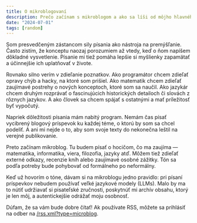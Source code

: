 ```yaml
---
title: O mikroblogovaní
description: Prečo začínam s mikroblogom a ako sa líši od môjho hlavného blogu.
date: "2024-07-01"
tags: [random]
---
```


Som presvedčeným zástancom sily písania ako nástroja na premýšľanie. Často zistím, že konceptu naozaj porozumiem až vtedy, keď o ňom napíšem dôkladné vysvetlenie. Písanie mi tiež pomáha lepšie si myšlienky zapamätať a účinnejšie ich uplatňovať v živote.

Rovnako silno verím v zdieľanie poznatkov. Ako programátor chcem zdieľať opravy chýb a hacky, na ktoré som prišiel. Ako matematik chcem zdieľať zaujímavé postrehy o nových konceptoch, ktoré som sa naučil. Ako jazykár chcem druhým rozprávať o fascinujúcich historických detailoch či slovách z rôznych jazykov. A ako človek sa chcem spájať s ostatnými a mať príležitosť byť vypočutý.

Napriek dôležitosti písania mám nabitý program. Nemám čas písať vycibrený blogový príspevok ku každej téme, o ktorú by som sa chcel podeliť. A ani mi nejde o to, aby som svoje texty do nekonečna leštil na verejné publikovanie.

Preto začínam mikroblog. Tu budem písať o hocičom, čo ma zaujíma — matematika, informatika, viera, filozofia, jazyky atď. Môžem tiež zdieľať externé odkazy, recenzie kníh alebo zaujímavé osobné zážitky. Tón sa podľa potreby bude pohybovať od formálneho po neformálny.

Keď už hovorím o tóne, dávam si na mikroblogu jedno pravidlo: pri písaní príspevkov nebudem používať veľké jazykové modely (LLMs). Malo by ma to nútiť udržiavať si pisateľské zručnosti, poskytnúť mi archív obsahu, ktorý je len môj, a autentickejšie odrážať moju osobnosť.

Dúfam, že sa vám bude dobre čítať! Ak používate RSS, môžete sa prihlásiť na odber na [/rss.xml?type=microblog](https://bengubler.com/rss.xml?type=microblog).